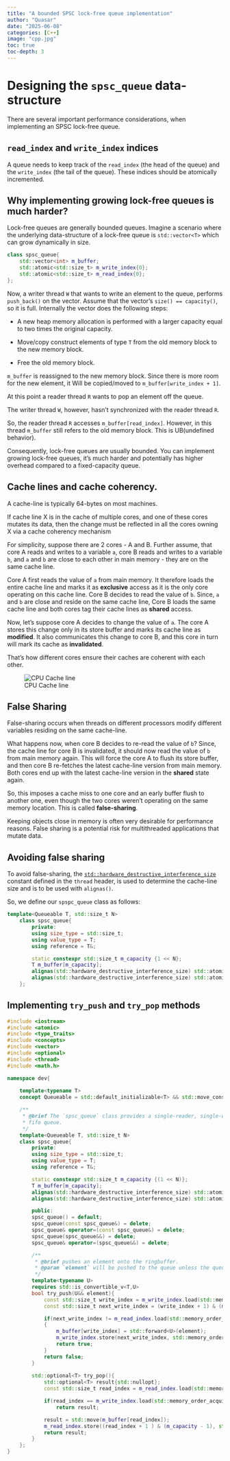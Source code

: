 ```yaml
---
title: "A bounded SPSC lock-free queue implementation"
author: "Quasar"
date: "2025-06-08"
categories: [C++]      
image: "cpp.jpg"
toc: true
toc-depth: 3
---
```


# Designing the `spsc_queue` data-structure

There are several important performance considerations, when implementing an SPSC lock-free queue.

## `read_index` and `write_index` indices

A queue needs to keep track of the `read_index` (the head of the queue) and the `write_index` (the tail of the queue). These indices should be atomically incremented.

## Why implementing growing lock-free queues is much harder?

Lock-free queues are generally bounded queues. Imagine a scenario where the underlying data-structure of a lock-free queue is `std::vector<T>` which can grow dynamically in size. 

```cpp
class spsc_queue{
    std::vector<int> m_buffer;
    std::atomic<std::size_t> m_write_index{0};
    std::atomic<std::size_t> m_read_index{0};
};
```

Now, a writer thread `W` that wants to write an element to the queue, performs `push_back()` on the vector. Assume that the vector's `size() == capacity()`, so it is full. Internally the vector does the following steps:

- A new heap memory allocation is performed with a larger capacity equal to two times the original capacity.

- Move/copy construct elements of type `T` from the old memory block to the new memory block.

- Free the old memory block.

`m_buffer` is reassigned to the new memory block. Since there is more room for the new element, it Will be copied/moved to `m_buffer[write_index + 1]`.

At this point a reader thread `R` wants to pop an element off the queue. 

The writer thread `W`, however, hasn't synchronized with the reader thread `R`. 

So, the reader thread `R` accesses `m_buffer[read_index]`. However, in this thread `m_buffer` still refers to the old memory block. This is UB(undefined behavior).

Consequently, lock-free queues are usually bounded. You can implement growing lock-free queues, it's much harder and potentially has higher overhead compared to a fixed-capacity queue.

## Cache lines and cache coherency.

A cache-line is typically $64$-bytes on most machines. 

If cache line X is in the cache of multiple cores, and one of these cores mutates its data, then the change must be reflected in all the cores owning X via a cache coherency mechanism 

For simplicity, suppose there are $2$ cores - A and B. Further assume, that core A reads and writes to a variable `a`, core B reads and writes to a variable `b`, and `a` and `b` are close to each other in main memory - they are on the same cache line.

Core A first reads the value of `a` from main memory. It therefore loads the entire cache line and marks it as **exclusive** access as it is the only core operating on this cache line. Core B decides to read the value of `b`. Since, `a` and `b` are close and reside on the same cache line, Core B loads the same cache line and both cores tag their cache lines as **shared** access. 

Now, let's suppose core A decides to change the value of `a`. The core A stores this change only in its store buffer and marks its cache line as **modified**. It also communicates this change to core B, and this core in turn will mark its cache as **invalidated**. 

That's how different cores ensure their caches are coherent with each other.

![CPU Cache line](https://wiki.cdot.senecapolytechnic.ca/w/imgs/CPUCacheline.png)

## False Sharing

False-sharing occurs when threads on different processors modify different variables residing on the same cache-line. 

What happens now, when core B decides to re-read the value of `b`? Since, the cache line for core B is invalidated, it should now read the value of `b` from main memory again. This will force the core A to flush its store buffer, and then core B re-fetches the latest cache-line version from main memory. Both cores end up with the latest cache-line version in the **shared** state again.

So, this imposes a cache miss to one core and an early buffer flush to another one, even though the two cores weren’t operating on the same memory location. This is called **false-sharing**.

Keeping objects close in memory is often very desirable for performance reasons. False sharing is a potential risk for multithreaded applications that mutate data.

## Avoiding false sharing

To avoid false-sharing, the [`std::hardware_destructive_interference_size`](https://www.open-std.org/jtc1/sc22/wg21/docs/papers/2016/p0154r1.html) constant defined in the `thread` header, is used to determine the cache-line size and is to be used with `alignas()`.

So, we define our `spspc_queue` class as follows:

```cpp
template<Queueable T, std::size_t N>
    class spsc_queue{
        private:
        using size_type = std::size_t;
        using value_type = T;
        using reference = T&;

        static constexpr std::size_t m_capacity {1 << N};
        T m_buffer[m_capacity];
        alignas(std::hardware_destructive_interference_size) std::atomic<std::size_t> m_read_index{ 0 };
        alignas(std::hardware_destructive_interference_size) std::atomic<std::size_t> m_write_index{ 0 };
    };
```

## Implementing `try_push` and `try_pop` methods

```cpp
#include <iostream>
#include <atomic>
#include <type_traits>
#include <concepts>
#include <vector>
#include <optional>
#include <thread>
#include <math.h>

namespace dev{
    
    template<typename T>
    concept Queueable = std::default_initializable<T> && std::move_constructible<T>;

    /**
     * @brief The `spsc_queue` class provides a single-reader, single-writer
     * fifo queue. 
     */
    template<Queueable T, std::size_t N>
    class spsc_queue{
        private:
        using size_type = std::size_t;
        using value_type = T;
        using reference = T&;

        static constexpr std::size_t m_capacity {(1 << N)};
        T m_buffer[m_capacity];
        alignas(std::hardware_destructive_interference_size) std::atomic<std::size_t> m_read_index{ 0 };
        alignas(std::hardware_destructive_interference_size) std::atomic<std::size_t> m_write_index{ 0 };

        public:
        spsc_queue() = default;
        spsc_queue(const spsc_queue&) = delete;
        spsc_queue& operator=(const spsc_queue&) = delete;
        spsc_queue(spsc_queue&&) = delete;
        spsc_queue& operator=(spsc_queue&&) = delete;

        /**
         * @brief pushes an element onto the ringbuffer.
         * @param `element` will be pushed to the queue unless the queue is not full
         */
        template<typename U>
        requires std::is_convertible_v<T,U>
        bool try_push(U&& element){
            const std::size_t write_index = m_write_index.load(std::memory_order_relaxed);
            const std::size_t next_write_index = (write_index + 1) & (m_capacity - 1);

            if(next_write_index != m_read_index.load(std::memory_order_acquire))
            {
                m_buffer[write_index] = std::forward<U>(element);
                m_write_index.store(next_write_index, std::memory_order_release);
                return true;
            }   
            return false;
        }
        
        std::optional<T> try_pop(){
            std::optional<T> result{std::nullopt};
            const std::size_t read_index = m_read_index.load(std::memory_order_relaxed);

            if(read_index == m_write_index.load(std::memory_order_acquire))
                return result;

            result = std::move(m_buffer[read_index]);
            m_read_index.store((read_index + 1 ) & (m_capacity - 1), std::memory_order_release);
            return result;
        }
    };
}
```

